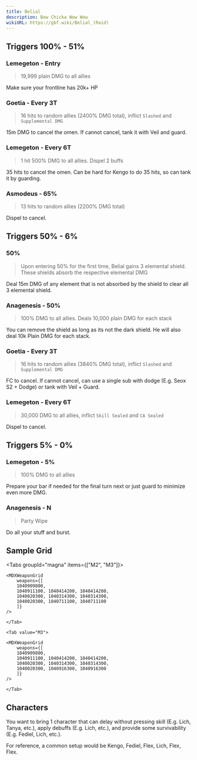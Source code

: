 ```yaml
---
title: Belial
description: Bow Chicka Wow Wow
wikiURL: https://gbf.wiki/Belial_(Raid)
---
```


## Triggers 100% - 51%

### Lemegeton - Entry

> 19,999 plain DMG to all allies

Make sure your frontline has 20k+ HP

### Goetia - Every 3T

> 16 hits to random allies (2400% DMG total), inflict `Slashed` and `Supplemental DMG`

15m DMG to cancel the omen.
If cannot cancel, tank it with Veil and guard.

### Lemegeton - Every 6T

> 1 hit 500% DMG to all allies. Dispel 2 buffs

35 hits to cancel the omen.
Can be hard for Kengo to do 35 hits, so can tank it by guarding.

### Asmodeus - 65%

> 13 hits to random allies (2200% DMG total)

Dispel to cancel.

## Triggers 50% - 6%

### 50%

> Upon entering 50% for the first time, Belial gains 3 elemental shield.  
> These shields absorb the respective elemental DMG

Deal 15m DMG of any element that is not absorbed by the shield to clear all 3 elemental shield.

### Anagenesis - 50%

> 100% DMG to all allies. Deals 10,000 plain DMG for each stack

You can remove the shield as long as its not the dark shield.
He will also deal 10k Plain DMG for each stack.

### Goetia - Every 3T

> 16 hits to random allies (3840% DMG total), inflict `Slashed` and `Supplemental DMG`

FC to cancel.
If cannot cancel, can use a single sub with dodge (E.g. Seox S2 + Dodge) or tank with Veil + Guard.

### Lemegeton - Every 6T

> 30,000 DMG to all allies, inflict `Skill Sealed` and `CA Sealed`

Dispel to cancel.

## Triggers 5% - 0%

### Lemegeton - 5%

> 100% DMG to all allies

Prepare your bar if needed for the final turn next or just guard to minimize even more DMG.

### Anagenesis - N

> Party Wipe

Do all your stuff and burst.

## Sample Grid

<Tabs groupId="magna" items={["M2", "M3"]}>
	<Tab value="M2">

    <MDXWeaponGrid
        weapons={[
        1040909800,
        1040911100, 1040414200, 1040414200,
        1040020300, 1040314300, 1040314300,
        1040020300, 1040711100, 1040711100
        ]}
    />

    </Tab>

    <Tab value="M3">

    <MDXWeaponGrid
        weapons={[
        1040909800,
        1040911100, 1040414200, 1040414200,
        1040020300, 1040314300, 1040314300,
        1040020300, 1040916300, 1040916300
        ]}
    />

    </Tab>

</Tabs>

## Characters

You want to bring 1 character that can delay without pressing skill (E.g. Lich, Tanya, etc.),
apply debuffs (E.g. Lich, etc.),
and provide some survivability (E.g. Fediel, Lich, etc.).

For reference, a common setup would be Kengo, Fediel, Flex, Lich, Flex, Flex.
